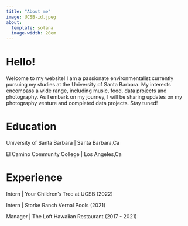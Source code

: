 ```yaml
---
title: "About me"
image: UCSB-id.jpeg
about: 
  template: solana
  image-width: 20em
---
```


# Hello!

Welcome to my website! I am a passionate environmentalist currently pursuing my studies at the University of Santa Barbara. My interests encompass a wide range, including music, food, data projects and photography. As I embark on my journey, I will be sharing updates on my photography venture and completed data projects. Stay tuned!



# Education


University of Santa Barbara | Santa Barbara,Ca 

El Camino Community College | Los Angeles,Ca 

# Experience

Intern | Your Children's Tree at UCSB (2022)

Intern | Storke Ranch Vernal Pools (2021)

Manager | The Loft Hawaiian Restaurant (2017 - 2021)


